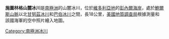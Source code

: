 {{unreferenced|time=2016-04-07T13:46:04+00:00}}
{{coord|70|22|S|162|30|E|display=title}}

'''施圖林格山麓冰川'''是[[南極洲|南極洲]]的山麓冰川，位於[[維多利亞地|維多利亞地]]的[[彭內爾海岸|彭內爾海岸]]，處於[[鮑爾斯山脈|鮑爾斯山脈]]以北[[甘努茲冰川|甘努茲冰川]]和[[巴伯冰川|巴伯冰川]]之間，長18公里，[[美國地質調查局|美國地質調查局]]根據測量和該國海軍的空中照片繪入地圖。

{{Antarctica-geo-stub}}
[[Category:南極洲冰川|Category:南極洲冰川]]